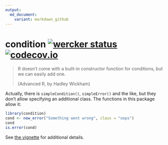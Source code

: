 ```yaml
---
output:
  md_document:
    variant: markdown_github
---
```


<!-- README.md is generated from README.Rmd. Please edit that file -->

# condition [![wercker status](https://app.wercker.com/status/bbb06a481e37da1ba165ba3afd8de84e/s/master "wercker status")](https://app.wercker.com/project/bykey/bbb06a481e37da1ba165ba3afd8de84e) [![codecov.io](https://codecov.io/github/krlmlr/condition/coverage.svg?branch=master)](https://codecov.io/github/krlmlr/condition?branch=master)

> R doesn’t come with a built-in constructor function for conditions, but we can easily add one.
>
> (Advanced R, by Hadley Wickham)

Actually, there is `simpleCondition()`, `simpleError()` and the like,
but they don't allow specifying an additional class.
The functions in this package allow it:

```r
library(condition)
cond <- new_error("Something went wrong", class = "oops")
cond
is.error(cond)
```

See [the vignette](http://krlmlr.github.io/condition/vignettes/condition.html) for additional details.
